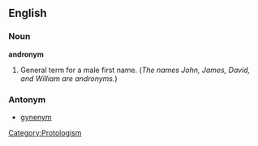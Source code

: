==English==

===Noun===
'''andronym'''

#General term for a male first name. (''The names John, James, David, and William are andronyms.'')

===Antonym===

*[[gynenym]]

{{protologism}}

[[Category:Protologism]]